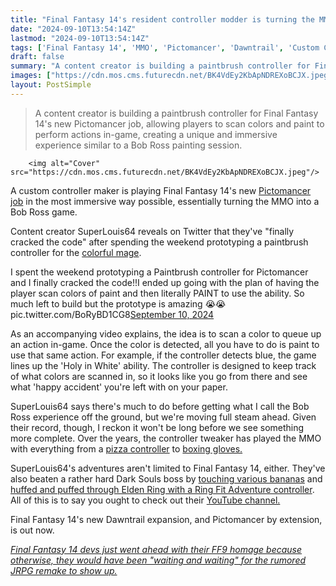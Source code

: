 ```yaml
---
title: "Final Fantasy 14's resident controller modder is turning the MMO into a Bob Ross simulator with a paintbrush controller for the new Pictomancer job"
date: "2024-09-10T13:54:14Z"
lastmod: "2024-09-10T13:54:14Z"
tags: ['Final Fantasy 14', 'MMO', 'Pictomancer', 'Dawntrail', 'Custom Controller', 'Gaming', 'YouTube']
draft: false
summary: "A content creator is building a paintbrush controller for Final Fantasy 14's new Pictomancer job, allowing players to scan colors and paint to perform actions in-game, creating a unique and immersive experience similar to a Bob Ross painting session."
images: ["https://cdn.mos.cms.futurecdn.net/BK4VdEy2KbApNDREXoBCJX.jpeg"]
layout: PostSimple
---
```

> A content creator is building a paintbrush controller for Final Fantasy 14's new Pictomancer job, allowing players to scan colors and paint to perform actions in-game, creating a unique and immersive experience similar to a Bob Ross painting session.


        <img alt="Cover" src="https://cdn.mos.cms.futurecdn.net/BK4VdEy2KbApNDREXoBCJX.jpeg"/>
        
A custom controller maker is playing Final Fantasy 14's new [Pictomancer job](https://www.gamesradar.com/final-fantasy-14-players-are-already-obsessing-over-the-pictomancer-for-reasons-both-good-and-bad/) in the most immersive way possible, essentially turning the MMO into a Bob Ross game.

Content creator SuperLouis64 reveals on Twitter that they've "finally cracked the code" after spending the weekend prototyping a paintbrush controller for the [colorful mage](https://www.gamesradar.com/final-fantasy-14-dawntrails-second-class-makes-a-colorful-jump-over-from-ff6-and-brave-exvius/).

I spent the weekend prototyping a Paintbrush controller for Pictomancer and I finally cracked the code!!I ended up going with the plan of having the player scan colors of paint and then literally PAINT to use the ability. So much left to build but the prototype is amazing 😭😭 pic.twitter.com/BoRyBD1CG8[September 10, 2024](https://twitter.com/SuperLouis_64/status/1833356321220960519)

As an accompanying video explains, the idea is to scan a color to queue up an action in-game. Once the color is detected, all you have to do is paint to use that same action. For example, if the controller detects blue, the game lines up the 'Holy in White' ability. The controller is designed to keep track of what colors are scanned in, so it looks like you go from there and see what 'happy accident' you're left with on your paper.

SuperLouis64 says there's much to do before getting what I call the Bob Ross experience off the ground, but we're moving full steam ahead. Given their record, though, I reckon it won't be long before we see something more complete. Over the years, the controller tweaker has played the MMO with everything from a [pizza controller](https://www.youtube.com/watch?v=10_kXg9Qyu0) to [boxing gloves.](https://www.youtube.com/watch?v=pO2F1cWOOs4)

SuperLouis64's adventures aren't limited to Final Fantasy 14, either. They've also beaten a rather hard Dark Souls boss by [touching various bananas](https://youtu.be/v1F58OCqMEI?si=2tb0RqxqAy6bW06r) and [huffed and puffed through Elden Ring with a Ring Fit Adventure controller](https://www.youtube.com/watch?v=l6cC-T3a-Y0). All of this is to say you ought to check out their [YouTube channel.](https://www.youtube.com/@SuperLouis64/featured)

Final Fantasy 14's new Dawntrail expansion, and Pictomancer by extension, is out now.

[<em>Final Fantasy 14 devs just went ahead with their FF9 homage because otherwise, they would have been "waiting and waiting" for the rumored JRPG remake to show up.</em>](https://www.gamesradar.com/games/final-fantasy/final-fantasy-14-devs-just-went-ahead-with-their-ff9-homage-because-otherwise-they-would-have-been-waiting-and-waiting-for-the-rumored-jrpg-remake-to-show-up/)
        